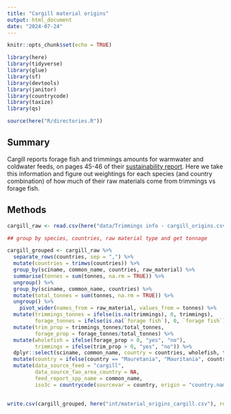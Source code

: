 ```yaml
---
title: "Cargill material origins"
output: html_document
date: "2024-07-24"
---
```



```r

knitr::opts_chunk$set(echo = TRUE)

library(here)
library(tidyverse)
library(glue)
library(sf)
library(devtools)
library(janitor)
library(countrycode)
library(taxize)
library(qs)

source(here("R/directories.R"))


```

## Summary

Cargill reports forage fish and trimmings amounts for warmwater and coldwater feeds, on pages 45-46 of their [sustainability report](https://www.cargill.com/sustainability/aquaculture/aquaculture-sustainability-reporting). Here we take this information and figure out weightings for each species (and country combination) of how much of their raw materials come from trimmings vs forage fish. 

## Methods

```r
cargill_raw <- read.csv(here("data/Trimmings info - cargill_origins.csv"))

## group by species, countries, raw material type and get tonnage

cargill_grouped <- cargill_raw %>%
  separate_rows(countries, sep = ",") %>%
  mutate(countries = trimws(countries)) %>%
  group_by(sciname, common_name, countries, raw_material) %>%
  summarise(tonnes = sum(tonnes, na.rm = TRUE)) %>%
  ungroup() %>%
  group_by(sciname, common_name, countries) %>%
  mutate(total_tonnes = sum(tonnes, na.rm = TRUE)) %>%
  ungroup() %>%
    pivot_wider(names_from = raw_material, values_from = tonnes) %>%
  mutate(trimmings_tonnes = ifelse(is.na(trimmings), 0, trimmings),
         forage_tonnes = ifelse(is.na(`forage fish`), 0, `forage fish`)) %>%
  mutate(trim_prop = trimmings_tonnes/total_tonnes,
         forage_prop = forage_tonnes/total_tonnes) %>%
  mutate(wholefish = ifelse(forage_prop > 0, "yes", "no"),
         trimmings = ifelse(trim_prop > 0, "yes", "no")) %>%
  dplyr::select(sciname, common_name, country = countries, wholefish, trimmings, trim_prop, trimmings_tonnes, wholefish_tonnes = forage_tonnes) %>%
  mutate(country = ifelse(country == "Mauretania", "Mauritania", country)) %>% # fix typo
  mutate(data_source_feed = "cargill", 
         data_source_fao_area_country = NA,
         feed_report_spp_name = common_name, 
         iso3c = countrycode(sourcevar = country, origin = "country.name", destination = "iso3c"))
  

write.csv(cargill_grouped, here("int/material_origins_cargill.csv"), row.names = FALSE)
  
```

